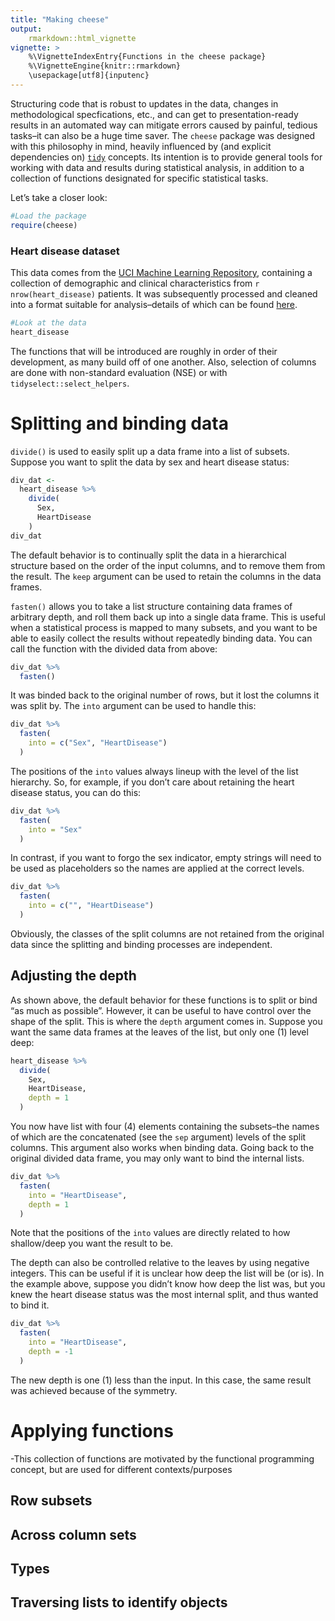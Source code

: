 ```yaml
---
title: "Making cheese"
output: 
    rmarkdown::html_vignette
vignette: >
    %\VignetteIndexEntry{Functions in the cheese package}
    %\VignetteEngine{knitr::rmarkdown}
    \usepackage[utf8]{inputenc}
---
```


Structuring code that is robust to updates in the data, changes in methodological specfications, etc., and can get to presentation-ready results in an automated way can mitigate errors caused by painful, tedious tasks--it can also be a huge time saver. The `cheese` package was designed with this philosophy in mind, heavily influenced by (and explicit dependencies on) [`tidy`](https://www.tidyverse.org/) concepts. Its intention is to provide general tools for working with data and results during statistical analysis, in addition to a collection of functions designated for specific statistical tasks. 

Let's take a closer look:

```r
#Load the package
require(cheese)
```

### Heart disease dataset
This data comes from the [UCI Machine Learning Repository](http://archive.ics.uci.edu/ml/datasets/Heart+Disease), containing a collection of demographic and clinical characteristics from `r nrow(heart_disease)` patients. It was subsequently processed and cleaned into a format suitable for analysis--details of which can be found [here](https://github.com/zajichek/cheese/blob/master/data-raw/heart_disease.R).

```r
#Look at the data
heart_disease
```

The functions that will be introduced are roughly in order of their development, as many build off of one another. Also, selection of columns are done with non-standard evaluation (NSE) or with `tidyselect::select_helpers`.

# Splitting and binding data
`divide()` is used to easily split up a data frame into a list of subsets. Suppose you want to split the data by sex and heart disease status:

```r
div_dat <-
  heart_disease %>%
    divide(
      Sex,
      HeartDisease
    )
div_dat
```

The default behavior is to continually split the data in a hierarchical structure based on the order of the input columns, and to remove them from the result. The `keep` argument can be used to retain the columns in the data frames.

`fasten()` allows you to take a list structure containing data frames of arbitrary depth, and roll them back up into a single data frame. This is useful when a statistical process is mapped to many subsets, and you want to be able to easily collect the results without repeatedly binding data. You can call the function with the divided data from above:

```r
div_dat %>%
  fasten()
```

It was binded back to the original number of rows, but it lost the columns it was split by. The `into` argument can be used to handle this:

```r
div_dat %>%
  fasten(
    into = c("Sex", "HeartDisease")
  )
```

The positions of the `into` values always lineup with the level of the list hierarchy. So, for example, if you don't care about retaining the heart disease status, you can do this:

```r
div_dat %>%
  fasten(
    into = "Sex"
  )
```

In contrast, if you want to forgo the sex indicator, empty strings will need to be used as placeholders so the names are applied at the correct levels.

```r
div_dat %>%
  fasten(
    into = c("", "HeartDisease")
  )
```

Obviously, the classes of the split columns are not retained from the original data since the splitting and binding processes are independent.

## Adjusting the depth
As shown above, the default behavior for these functions is to split or bind "as much as possible". However, it can be useful to have control over the shape of the split. This is where the `depth` argument comes in. Suppose you want the same data frames at the leaves of the list, but only one (1) level deep:

```r
heart_disease %>%
  divide(
    Sex,
    HeartDisease,
    depth = 1
  )
```

You now have list with four (4) elements containing the subsets--the names of which are the concatenated (see the `sep` argument) levels of the split columns. This argument also works when binding data. Going back to the original divided data frame, you may only want to bind the internal lists.

```r
div_dat %>%
  fasten(
    into = "HeartDisease",
    depth = 1
  )
```

Note that the positions of the `into` values are directly related to how shallow/deep you want the result to be.

The depth can also be controlled relative to the leaves by using negative integers. This can be useful if it is unclear how deep the list will be (or is). In the example above, suppose you didn't know how deep the list was, but you knew the heart disease status was the most internal split, and thus wanted to bind it.

```r
div_dat %>%
  fasten(
    into = "HeartDisease",
    depth = -1
  )
```

The new depth is one (1) less than the input. In this case, the same result was achieved because of the symmetry. 

# Applying functions
-This collection of functions are motivated by the functional programming concept, but are used for different contexts/purposes

## Row subsets

## Across column sets

## Types

## Traversing lists to identify objects


